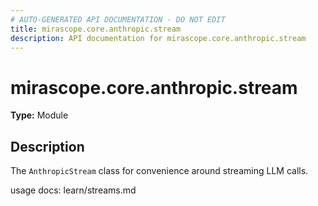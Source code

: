 ```yaml
---
# AUTO-GENERATED API DOCUMENTATION - DO NOT EDIT
title: mirascope.core.anthropic.stream
description: API documentation for mirascope.core.anthropic.stream
---
```


# mirascope.core.anthropic.stream

**Type:** Module

## Description

The `AnthropicStream` class for convenience around streaming LLM calls.

usage docs: learn/streams.md


